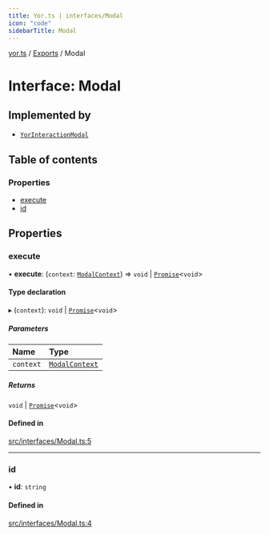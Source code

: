 ```yaml
---
title: Yor.ts | interfaces/Modal
icon: "code"
sidebarTitle: Modal
---
```

[yor.ts](../README) / [Exports](../modules) / Modal

# Interface: Modal

## Implemented by

- [`YorInteractionModal`](../classes/YorInteractionModal)

## Table of contents

### Properties

- [execute](Modal#execute)
- [id](Modal#id)

## Properties

### execute

• **execute**: (`context`: [`ModalContext`](../classes/ModalContext)) => `void` \| [`Promise`]( https://developer.mozilla.org/docs/Web/JavaScript/Reference/Global_Objects/Promise )\<`void`\>

#### Type declaration

▸ (`context`): `void` \| [`Promise`]( https://developer.mozilla.org/docs/Web/JavaScript/Reference/Global_Objects/Promise )\<`void`\>

##### Parameters

| Name | Type |
| :------ | :------ |
| `context` | [`ModalContext`](../classes/ModalContext) |

##### Returns

`void` \| [`Promise`]( https://developer.mozilla.org/docs/Web/JavaScript/Reference/Global_Objects/Promise )\<`void`\>

#### Defined in

[src/interfaces/Modal.ts:5](https://github.com/OreOreki/yor.ts/blob/e005218/src/interfaces/Modal.ts#L5)

___

### id

• **id**: `string`

#### Defined in

[src/interfaces/Modal.ts:4](https://github.com/OreOreki/yor.ts/blob/e005218/src/interfaces/Modal.ts#L4)
